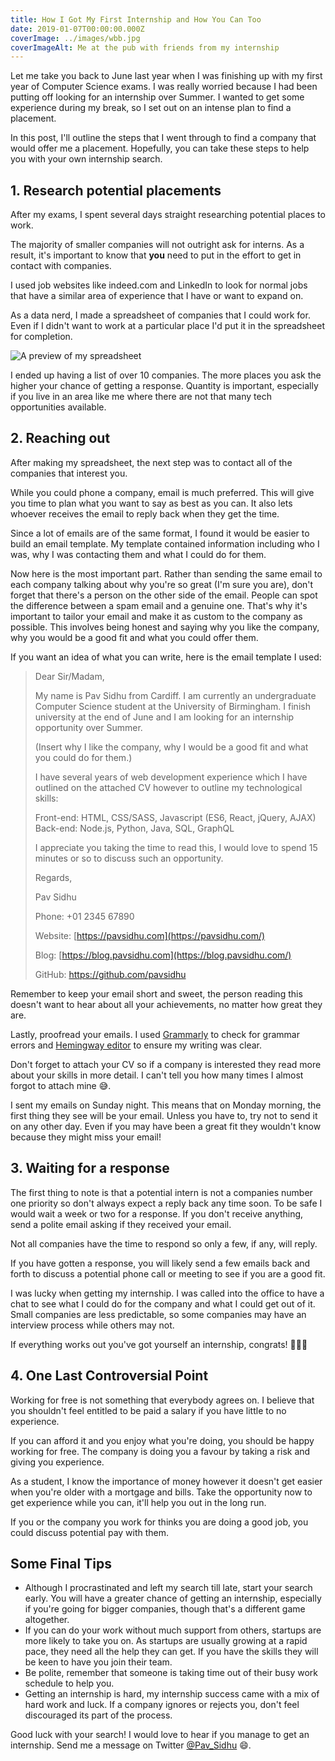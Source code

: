 ```yaml
---
title: How I Got My First Internship and How You Can Too
date: 2019-01-07T00:00:00.000Z
coverImage: ../images/wbb.jpg
coverImageAlt: Me at the pub with friends from my internship
---
```


Let me take you back to June last year when I was finishing up with my first year of Computer Science exams. I was really worried because I had been putting off looking for an internship over Summer. I wanted to get some experience during my break, so I set out on an intense plan to find a placement.

In this post, I'll outline the steps that I went through to find a company that would offer me a placement. Hopefully, you can take these steps to help you with your own internship search.

## 1. Research potential placements

After my exams, I spent several days straight researching potential places to work.

The majority of smaller companies will not outright ask for interns. As a result, it's important to know that **you** need to put in the effort to get in contact with companies.

I used job websites like indeed.com and LinkedIn to look for normal jobs that have a similar area of experience that I have or want to expand on.

As a data nerd, I made a spreadsheet of companies that I could work for. Even if I didn't want to work at a particular place I'd put it in the spreadsheet for completion.

![A preview of my spreadsheet](../images/spreadsheet.png)

I ended up having a list of over 10 companies. The more places you ask the higher your chance of getting a response. Quantity is important, especially if you live in an area like me where there are not that many tech opportunities available.

## 2. Reaching out

After making my spreadsheet, the next step was to contact all of the companies that interest you.

While you could phone a company, email is much preferred. This will give you time to plan what you want to say as best as you can. It also lets whoever receives the email to reply back when they get the time.

Since a lot of emails are of the same format, I found it would be easier to build an email template. My template contained information including who I was, why I was contacting them and what I could do for them.

Now here is the most important part. Rather than sending the same email to each company talking about why you're so great (I'm sure you are), don't forget that there's a person on the other side of the email. People can spot the difference between a spam email and a genuine one. That's why it's important to tailor your email and make it as custom to the company as possible. This involves being honest and saying why you like the company, why you would be a good fit and what you could offer them.

If you want an idea of what you can write, here is the email template I used:

> Dear Sir/Madam,
>
> My name is Pav Sidhu from Cardiff. I am currently an undergraduate Computer Science student at the University of Birmingham. I finish university at the end of June and I am looking for an internship opportunity over Summer.
>
> (Insert why I like the company, why I would be a good fit and what you could do for them.)
>
> I have several years of web development experience which I have outlined on the attached CV however to outline my technological skills:
>
> Front-end: HTML, CSS/SASS, Javascript (ES6, React, jQuery, AJAX)
> Back-end: Node.js, Python, Java, SQL, GraphQL
>
> I appreciate you taking the time to read this, I would love to spend 15 minutes or so to discuss such an opportunity.
>
> Regards,
>
> Pav Sidhu
>
> Phone: +01 2345 67890
>
> Website: [https://pavsidhu.com](https://pavsidhu.com/)
>
> Blog: [https://blog.pavsidhu.com](https://blog.pavsidhu.com/)
>
> GitHub: <https://github.com/pavsidhu>

Remember to keep your email short and sweet, the person reading this doesn't want to hear about all your achievements, no matter how great they are.

Lastly, proofread your emails. I used [Grammarly](grammarly.com) to check for grammar errors and [Hemingway editor](http://www.hemingwayapp.com/) to ensure my writing was clear.

Don't forget to attach your CV so if a company is interested they read more about your skills in more detail. I can't tell you how many times I almost forgot to attach mine 😅.

I sent my emails on Sunday night. This means that on Monday morning, the first thing they see will be your email. Unless you have to, try not to send it on any other day. Even if you may have been a great fit they wouldn't know because they might miss your email!

## 3. Waiting for a response

The first thing to note is that a potential intern is not a companies number one priority so don't always expect a reply back any time soon. To be safe I would wait a week or two for a response. If you don't receive anything, send a polite email asking if they received your email.

Not all companies have the time to respond so only a few, if any, will reply.

If you have gotten a response, you will likely send a few emails back and forth to discuss a potential phone call or meeting to see if you are a good fit.

I was lucky when getting my internship. I was called into the office to have a chat to see what I could do for the company and what I could get out of it. Small companies are less predictable, so some companies may have an interview process while others may not.

If everything works out you've got yourself an internship, congrats! 🎉🎉🎉

## 4. One Last Controversial Point

Working for free is not something that everybody agrees on. I believe that you shouldn't feel entitled to be paid a salary if you have little to no experience.

If you can afford it and you enjoy what you're doing, you should be happy working for free. The company is doing you a favour by taking a risk and giving you experience.

As a student, I know the importance of money however it doesn't get easier when you're older with a mortgage and bills. Take the opportunity now to get experience while you can, it'll help you out in the long run.

If you or the company you work for thinks you are doing a good job, you could discuss potential pay with them.

## Some Final Tips

- Although I procrastinated and left my search till late, start your search early. You will have a greater chance of getting an internship, especially if you're going for bigger companies, though that's a different game altogether.
- If you can do your work without much support from others, startups are more likely to take you on. As startups are usually growing at a rapid pace, they need all the help they can get. If you have the skills they will be keen to have you join their team.
- Be polite, remember that someone is taking time out of their busy work schedule to help you.
- Getting an internship is hard, my internship success came with a mix of hard work and luck. If a company ignores or rejects you, don't feel discouraged its part of the process.

Good luck with your search! I would love to hear if you manage to get an internship. Send me a message on Twitter [@Pav_Sidhu](https://twitter.com/pav_sidhu) 😄.
